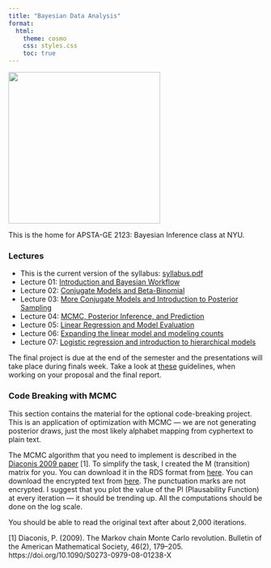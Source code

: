 ```yaml
---
title: "Bayesian Data Analysis"
format:
  html:
    theme: cosmo
    css: styles.css
    toc: true
---
```


![](bayes-course/dalle-fish.png){fig-align="center" width="300"}

This is the home for APSTA-GE 2123: Bayesian Inference class at NYU.

### Lectures

-   This is the current version of the syllabus: [syllabus.pdf](bayes-course/syllabus.pdf)
-   Lecture 01: [Introduction and Bayesian Workflow](bayes-course/01-lecture/01-lecture.html)
-   Lecture 02: [Conjugate Models and Beta-Binomial](bayes-course/02-lecture/02-lecture.html)
-   Lecture 03: [More Conjugate Models and Introduction to Posterior Sampling](bayes-course/03-lecture/03-lecture.html)
-   Lecture 04: [MCMC, Posterior Inference, and Prediction](bayes-course/04-lecture/04-lecture.html)
-   Lecture 05: [Linear Regression and Model Evaluation](bayes-course/05-lecture/05-lecture.html)
-   Lecture 06: [Expanding the linear model and modeling counts](bayes-course/06-lecture/06-lecture.html)
-   Lecture 07: [Logistic regression and introduction to hierarchical models](bayes-course/07-lecture/07-lecture.html)

The final project is due at the end of the semester and the presentations will take place during finals week. Take a look at [these](bayes-course/project-template.pdf) guidelines, when working on your proposal and the final report.

### Code Breaking with MCMC

This section contains the material for the optional code-breaking project. This is an application of optimization with MCMC --- we are not generating posterior draws, just the most likely alphabet mapping from cyphertext to plain text.

The MCMC algorithm that you need to implement is described in the [Diaconis 2009 paper](https://math.uchicago.edu/~shmuel/Network-course-readings/MCMCRev.pdf) [1]. To simplify the task, I created the M (transition) matrix for you. You can download it in the RDS format from [here](bayes-course/08-code-breaking/bigram-matrix.rds). You can download the encrypted text from [here](bayes-course/08-code-breaking/encrypted.txt). The punctuation marks are not encrypted. I suggest that you plot the value of the Pl (Plausability Function) at every iteration --- it should be trending up. All the computations should be done on the log scale.

You should be able to read the original text after about 2,000 iterations. 

[1] Diaconis, P. (2009). The Markov chain Monte Carlo revolution. Bulletin of the American Mathematical Society, 46(2), 179–205. https://doi.org/10.1090/S0273-0979-08-01238-X


